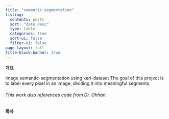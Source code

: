 ```yaml
---
title: "semantic-segmentation"
listing:
  contents: posts
  sort: "date desc"
  type: table
  categories: true
  sort-ui: false
  filter-ui: false
page-layout: full
title-block-banner: true
---
```


**개요**

Image semantic-segmentation using kari-dataset 
The goal of this project is to label every pixel in an image, dividing it into meaningful segments.

###### This work also references code from Dr. Ohhan.

**목차** 
